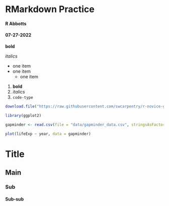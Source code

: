 # RMarkdown Practice 
#### R Abbotts 
#### 07-27-2022 

**bold** 

_italics_ 

* one item 
* one item 
  * one item 
1. **bold**
2. _italics_
3. `code-type`

```r
download.file("https://raw.githubusercontent.com/swcarpentry/r-novice-gapminder/gh-pages/_episodes_rmd/data/gapminder_data.csv", destfile = "data/gapminder_data.csv")
```

```r
library(ggplot2)
```

```r
gapminder <- read.csv(file = "data/gapminder_data.csv", stringsAsFactors = TRUE)
```

```r
plot(lifeExp ~ year, data = gapminder)
```

# Title 
## Main 
### Sub 
#### Sub-sub 